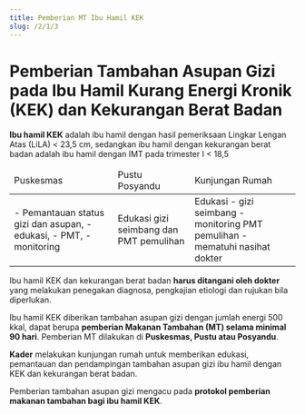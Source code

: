 ```yaml
---
title: Pemberian MT Ibu Hamil KEK
slug: /2/1/3
---
```


# Pemberian Tambahan Asupan Gizi pada Ibu Hamil Kurang Energi Kronik (KEK) dan Kekurangan Berat Badan
**Ibu hamil KEK** adalah ibu hamil dengan hasil pemeriksaan Lingkar Lengan Atas (LiLA) \< 23,5 cm, sedangkan ibu hamil dengan kekurangan berat badan adalah ibu hamil dengan IMT pada trimester I \< 18,5

<table>
  <thead>
    <td>Puskesmas</td>
    <td>Pustu Posyandu</td>
    <td>Kunjungan Rumah</td>
  </thead>
  <tbody>
    <tr>
      <td>
        - Pemantauan status gizi dan asupan,
        - edukasi,
        - PMT,
        - monitoring
      </td>
      <td>Edukasi gizi seimbang dan PMT pemulihan</td>
      <td>
        Edukasi
        - gizi seimbang
        - monitoring PMT pemulihan
        - mematuhi nasihat dokter
      </td>
    </tr>
  </tbody>
</table>

Ibu hamil KEK dan kekurangan berat badan **harus ditangani oleh dokter** yang melakukan penegakan diagnosa, pengkajian etiologi dan rujukan bila diperlukan.

Ibu hamil KEK diberikan tambahan asupan gizi dengan jumlah energi 500 kkal, dapat berupa **pemberian Makanan Tambahan (MT) selama minimal 90 hari**. Pemberian MT dilakukan di **Puskesmas, Pustu atau Posyandu**.

**Kader** melakukan kunjungan rumah untuk memberikan edukasi, pemantauan dan pendampingan tambahan asupan gizi ibu hamil dengan KEK dan kekurangan berat badan.

Pemberian tambahan asupan gizi mengacu pada **protokol pemberian makanan tambahan bagi ibu hamil KEK**.
